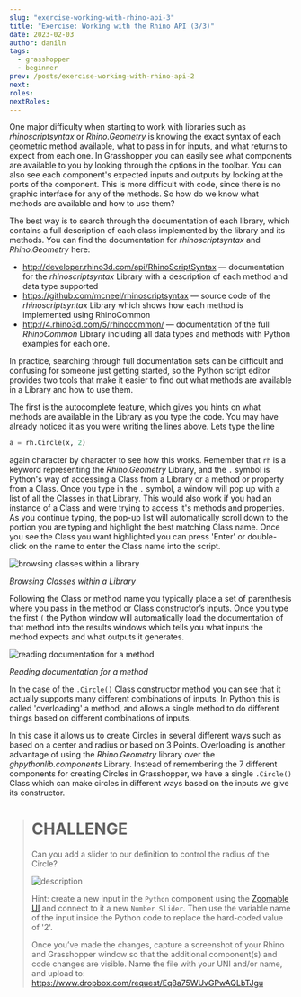 ```yaml
---
slug: "exercise-working-with-rhino-api-3"
title: "Exercise: Working with the Rhino API (3/3)"
date: 2023-02-03
author: daniln
tags:
  - grasshopper
  - beginner
prev: /posts/exercise-working-with-rhino-api-2
next: 
roles:
nextRoles:
---
```


One major difficulty when starting to work with libraries such as _rhinoscriptsyntax_ or _Rhino.Geometry_ is knowing the exact syntax of each geometric method available, what to pass in for inputs, and what returns to expect from each one. In Grasshopper you can easily see what components are available to you by looking through the options in the toolbar. You can also see each component's expected inputs and outputs by looking at the ports of the component. This is more difficult with code, since there is no graphic interface for any of the methods. So how do we know what methods are available and how to use them?

The best way is to search through the documentation of each library, which contains a full description of each class implemented by the library and its methods. You can find the documentation for _rhinoscriptsyntax_ and _Rhino.Geometry_ here:

- http://developer.rhino3d.com/api/RhinoScriptSyntax — documentation for the _rhinoscriptsyntax_ Library with a description of each method and data type supported
- https://github.com/mcneel/rhinoscriptsyntax — source code of the _rhinoscriptsyntax_ Library which shows how each method is implemented using RhinoCommon
- http://4.rhino3d.com/5/rhinocommon/ — documentation of the full _RhinoCommon_ Library including all data types and methods with Python examples for each one.

In practice, searching through full documentation sets can be difficult and confusing for someone just getting started, so the Python script editor provides two tools that make it easier to find out what methods are available in a Library and how to use them.

The first is the autocomplete feature, which gives you hints on what methods are available in the Library as you type the code. You may have already noticed it as you were writing the lines above. Lets type the line

```python
a = rh.Circle(x, 2)
```

again character by character to see how this works. Remember that `rh` is a keyword representing the _Rhino.Geometry_ Library, and the `.` symbol is Python's way of accessing a Class from a Library or a method or property from a Class. Once you type in the `.` symbol, a window will pop up with a list of all the Classes in that Library. This would also work if you had an instance of a Class and were trying to access it's methods and properties. As you continue typing, the pop-up list will automatically scroll down to the portion you are typing and highlight the best matching Class name. Once you see the Class you want highlighted you can press 'Enter' or double-click on the name to enter the Class name into the script.

![browsing classes within a library](/images/1-04.png#img-full)

_Browsing Classes within a Library_

Following the Class or method name you typically place a set of parenthesis where you pass in the method or Class constructor’s inputs. Once you type the first `(` the Python window will automatically load the documentation of that method into the results windows which tells you what inputs the method expects and what outputs it generates.

![reading documentation for a method](/images/1-05.png#img-full)

_Reading documentation for a method_

In the case of the `.Circle()` Class constructor method you can see that it actually supports many different combinations of inputs. In Python this is called 'overloading' a method, and allows a single method to do different things based on different combinations of inputs.

In this case it allows us to create Circles in several different ways such as based on a center and radius or based on 3 Points. Overloading is another advantage of using the _Rhino.Geometry_ library over the _ghpythonlib.components_ Library. Instead of remembering the 7 different components for creating Circles in Grasshopper, we have a single `.Circle()` Class which can make circles in different ways based on the inputs we give its constructor.

> # CHALLENGE
> Can you add a slider to our definition to control the radius of the Circle?
>
> ![description](/images/1-06.gif)
>
> Hint: create a new input in the `Python` component using the [Zoomable UI]() and connect to it a new `Number Slider`. Then use the variable name of the input inside the Python code to replace the hard-coded value of '2'.
>
> Once you’ve made the changes, capture a screenshot of your Rhino and Grasshopper window so that the additional component(s) and code changes are visible. Name the file with your UNI and/or name, and upload to: https://www.dropbox.com/request/Eq8a75WUvGPwAQLbTJgu